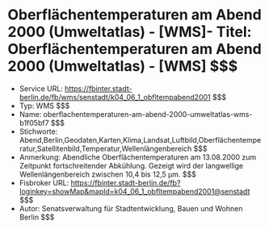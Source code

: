 # Oberflächentemperaturen am Abend 2000 (Umweltatlas) - [WMS]- Titel: Oberflächentemperaturen am Abend 2000 (Umweltatlas) - [WMS] $$$
- Service URL: https://fbinter.stadt-berlin.de/fb/wms/senstadt/k04_06_1_obfltempabend2001 $$$
- Typ: WMS $$$
- Name: oberflachentemperaturen-am-abend-2000-umweltatlas-wms-b1f05bf7 $$$
- Stichworte: Abend,Berlin,Geodaten,Karten,Klima,Landsat,Luftbild,Oberflächentemperatur,Satellitenbild,Temperatur,Wellenlängenbereich $$$
- Anmerkung: Abendliche Oberflächentemperaturen am 13.08.2000 zum Zeitpunkt fortschreitender Abkühlung. Gezeigt wird der langwellige Wellenlängenbereich zwischen 10,4 bis 12,5 µm. $$$
- Fisbroker URL: https://fbinter.stadt-berlin.de/fb?loginkey=showMap&mapId=k04_06_1_obfltempabend2001@senstadt $$$
- Autor: Senatsverwaltung für Stadtentwicklung, Bauen und Wohnen Berlin $$$
